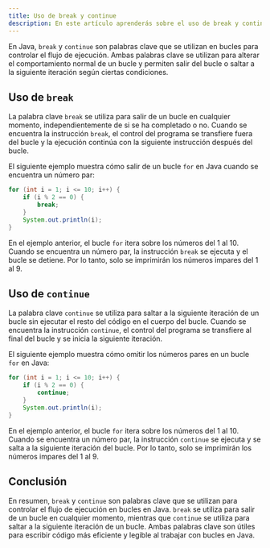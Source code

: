```yaml
---
title: Uso de break y continue
description: En este artículo aprenderás sobre el uso de break y continue en Java.
---
```


En Java, `break` y `continue` son palabras clave que se utilizan en bucles para controlar el flujo de ejecución. Ambas palabras clave se utilizan para alterar el comportamiento normal de un bucle y permiten salir del bucle o saltar a la siguiente iteración según ciertas condiciones.

## Uso de `break`

La palabra clave `break` se utiliza para salir de un bucle en cualquier momento, independientemente de si se ha completado o no. Cuando se encuentra la instrucción `break`, el control del programa se transfiere fuera del bucle y la ejecución continúa con la siguiente instrucción después del bucle.

El siguiente ejemplo muestra cómo salir de un bucle `for` en Java cuando se encuentra un número par:

```java
for (int i = 1; i <= 10; i++) {
    if (i % 2 == 0) {
        break;
    }
    System.out.println(i);
}
```

En el ejemplo anterior, el bucle `for` itera sobre los números del 1 al 10. Cuando se encuentra un número par, la instrucción `break` se ejecuta y el bucle se detiene. Por lo tanto, solo se imprimirán los números impares del 1 al 9.

## Uso de `continue`

La palabra clave `continue` se utiliza para saltar a la siguiente iteración de un bucle sin ejecutar el resto del código en el cuerpo del bucle. Cuando se encuentra la instrucción `continue`, el control del programa se transfiere al final del bucle y se inicia la siguiente iteración.

El siguiente ejemplo muestra cómo omitir los números pares en un bucle `for` en Java:

```java
for (int i = 1; i <= 10; i++) {
    if (i % 2 == 0) {
        continue;
    }
    System.out.println(i);
}
```

En el ejemplo anterior, el bucle `for` itera sobre los números del 1 al 10. Cuando se encuentra un número par, la instrucción `continue` se ejecuta y se salta a la siguiente iteración del bucle. Por lo tanto, solo se imprimirán los números impares del 1 al 9.

## Conclusión

En resumen, `break` y `continue` son palabras clave que se utilizan para controlar el flujo de ejecución en bucles en Java. `break` se utiliza para salir de un bucle en cualquier momento, mientras que `continue` se utiliza para saltar a la siguiente iteración de un bucle. Ambas palabras clave son útiles para escribir código más eficiente y legible al trabajar con bucles en Java.

